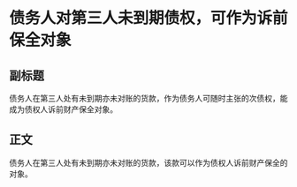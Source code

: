 # 债务人对第三人未到期债权，可作为诉前保全对象
## 副标题
债务人在第三人处有未到期亦未对账的货款，作为债务人可随时主张的次债权，能成为债权人诉前财产保全对象。
## 正文
债务人在第三人处有未到期亦未对账的货款，该款可以作为债权人诉前财产保全的对象。